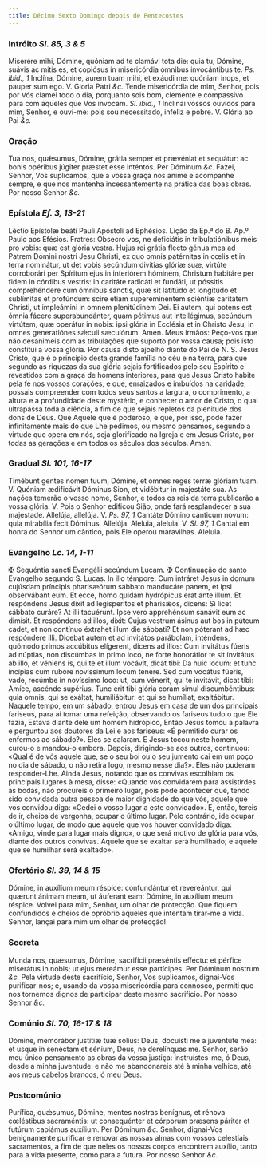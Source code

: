 ```yaml
---
title: Décimo Sexto Domingo depois de Pentecostes
---
```


### Intróito <em>Sl. 85, 3 & 5</em>

<div class="grid grid-cols-2 gap-5">
  <span class="text-justify">
    Miserére mihi, Dómine, quóniam ad te clamávi tota die: quia tu, Dómine,
    suávis ac mitis es, et copiósus in misericórdia ómnibus invocántibus te.
    <em>Ps. ibid., 1</em> Inclína, Dómine, aurem tuam mihi, et exáudi me: quóniam
    inops, et pauper sum ego. V. Gloria Patri <em>&c.</em>
  </span>
  <span class="text-justify">
    Tende misericórdia de mim, Senhor, pois por Vós clamei todo o dia, porquanto
    sois bom, clemente e compassivo para com aqueles que Vos invocam.
    <em>Sl. ibid., 1</em> Inclinai vossos ouvidos para mim, Senhor, e ouvi-me: pois
    sou necessitado, infeliz e pobre. V. Glória ao Pai <em>&c.</em>
  </span>
</div>

### Oração

<div class="grid grid-cols-2 gap-5">
  <span class="text-justify">
    Tua nos, quǽsumus, Dómine, grátia semper et prævéniat et sequátur: ac bonis
    opéribus júgiter præstet esse inténtos. Per Dóminum <em>&c.</em>
  </span>
  <span class="text-justify">
    Fazei, Senhor, Vos suplicamos, que a vossa graça nos anime e acompanhe
    sempre, e que nos mantenha incessantemente na prática das boas obras. Por
    nosso Senhor <em>&c.</em>
  </span>
</div>

### Epístola <em>Ef. 3, 13-21</em>

<div class="grid grid-cols-2 gap-5">
  <span class="text-justify">
    Léctio Epístolæ beáti Pauli Apóstoli ad Ephésios.
  </span>
  <span class="text-justify">Lição da Ep.ª do B. Ap.º Paulo aos Efésios.</span>
  <span class="text-justify">
    Fratres: Obsecro vos, ne deficiátis in tribulatiónibus meis pro vobis: quæ
    est glória vestra. Hujus rei grátia flecto génua mea ad Patrem Dómini nostri
    Jesu Christi, ex quo omnis patérnitas in cœlis et in terra nominátur, ut det
    vobis secúndum divítias glóriæ suæ, virtúte corroborári per Spíritum ejus in
    interiórem hóminem, Christum habitáre per fidem in córdibus vestris: in
    caritáte radicáti et fundáti, ut póssitis comprehéndere cum ómnibus sanctis,
    quæ sit latitúdo et longitúdo et sublímitas et profúndum: scire etiam
    supereminéntem sciéntiæ caritátem Christi, ut impleámini in omnem
    plenitúdinem Dei. Ei autem, qui potens est ómnia fácere superabundánter,
    quam pétimus aut intellégimus, secúndum virtútem, quæ operátur in nobis:
    ipsi glória in Ecclésia et in Christo Jesu, in omnes generatiónes sǽculi
    sæculórum. Amen.
  </span>
  <span class="text-justify">
    Meus irmãos: Peço-vos que não desanimeis com as tribulações que suporto por
    vossa causa; pois isto constitui a vossa glória. Por causa disto ajoelho
    diante do Pai de N. S. Jesus Cristo, que é o princípio desta grande família
    no céu e na terra, para que segundo as riquezas da sua glória sejais
    fortificados pelo seu Espírito e revestidos com a graça de homens
    interiores, para que Jesus Cristo habite pela fé nos vossos corações, e que,
    enraizados e imbuídos na caridade, possais compreender com todos seus santos
    a largura, o comprimento, a altura e a profundidade deste mystério, e
    conhecer o amor de Cristo, o qual ultrapassa toda a ciência, a fim de que
    sejais repletos da plenitude dos dons de Deus. Que Aquele que é poderoso, e
    que, por isso, pode fazer infinitamente mais do que Lhe pedimos, ou mesmo
    pensamos, segundo a virtude que opera em nós, seja glorificado na Igreja e
    em Jesus Cristo, por todas as gerações e em todos os séculos dos séculos.
    Amen.
  </span>
</div>

### Gradual <em>Sl. 101, 16-17</em>

<div class="grid grid-cols-2 gap-5">
  <span class="text-justify">
    Timébunt gentes nomen tuum, Dómine, et omnes reges terræ glóriam tuam. V.
    Quóniam ædificávit Dóminus Sion, et vidébitur in majestáte sua.
  </span>
  <span class="text-justify">
    As nações temerão o vosso nome, Senhor, e todos os reis da terra publicarão
    a vossa glória. V. Pois o Senhor edificou Sião, onde fará resplandecer a sua
    majestade.
  </span>
  <span class="text-justify">
    Allelúja, allelúja. V. <em>Ps. 97, 1</em> Cantáte Dómino cánticum novum:
    quia mirabília fecit Dóminus. Allelúja.
  </span>
  <span class="text-justify">
    Aleluia, aleluia. V. <em>Sl. 97, 1</em> Cantai em honra do Senhor um
    cântico, pois Ele operou maravilhas. Aleluia.
  </span>
</div>

### Evangelho <em>Lc. 14, 1-11</em>

<div class="grid grid-cols-2 gap-5">
  <span class="text-justify">
    <span class="text-red-500">&#10016;</span> Sequéntia sancti Evangélii
    secúndum Lucam.
  </span>
  <span class="text-justify">
    <span class="text-red-500">&#10016;</span> Continuação do santo Evangelho
    segundo S. Lucas.
  </span>
  <span class="text-justify">
    In illo témpore: Cum intráret Jesus in domum cujúsdam príncipis pharisæórum
    sábbato manducáre panem, et ipsi observábant eum. Et ecce, homo quidam
    hydrópicus erat ante illum. Et respóndens Jesus dixit ad legisperítos et
    pharisǽos, dicens: Si licet sábbato curáre? At illi tacuérunt. Ipse vero
    apprehénsum sanávit eum ac dimísit. Et respóndens ad illos, dixit: Cujus
    vestrum ásinus aut bos in púteum cadet, et non contínuo éxtrahet illum die
    sábbati? Et non póterant ad hæc respóndere illi. Dicebat autem et ad
    invitátos parábolam, inténdens, quómodo primos accúbitus elígerent, dicens
    ad illos: Cum invitátus fúeris ad núptias, non discúmbas in primo loco, ne
    forte honorátior te sit invitátus ab illo, et véniens is, qui te et illum
    vocávit, dicat tibi: Da huic locum: et tunc incípias cum rubóre novíssimum
    locum tenére. Sed cum vocátus fúeris, vade, recúmbe in novíssimo loco: ut,
    cum vénerit, qui te invitávit, dicat tibi: Amíce, ascénde supérius. Tunc
    erit tibi glória coram simul discumbéntibus: quia omnis, qui se exáltat,
    humiliábitur: et qui se humíliat, exaltábitur.
  </span>
  <span class="text-justify">
    Naquele tempo, em um sábado, entrou Jesus em casa de um dos principais
    fariseus, para aí tomar uma refeição, observando os fariseus tudo o que Ele
    fazia, Estava diante dele um homem hidrópico, Então Jesus tomou a palavra e
    perguntou aos doutores da Lei e aos fariseus: «É permitido curar os enfermos
    ao sábado?». Eles se calaram. E Jesus tocou neste homem, curou-o e mandou-o
    embora. Depois, dirigindo-se aos outros, continuou: «Qual é de vós aquele
    que, se o seu boi ou o seu jumento cai em um poço no dia de sábado, o não
    retira logo, mesmo nesse dia?». Eles não puderam responder-Lhe. Ainda Jesus,
    notando que os convivas escolhiam os principais lugares à mesa, disse:
    «Quando vos convidarem para assistirdes às bodas, não procureis o primeiro
    lugar, pois pode acontecer que, tendo sido convidada outra pessoa de maior
    dignidade do que vós, aquele que vos convidou diga: «Cedei o vosso lugar a
    este convidado». E, então, tereis de ir, cheios de vergonha, ocupar o último
    lugar. Pelo contrário, ide ocupar o último lugar, de modo que aquele que vos
    houver convidado diga: «Amigo, vinde para lugar mais digno», o que será
    motivo de glória para vós, diante dos outros convivas. Aquele que se exaltar
    será humilhado; e aquele que se humilhar será exaltado».
  </span>
</div>

### Ofertório <em>Sl. 39, 14 & 15</em>

<div class="grid grid-cols-2 gap-5">
  <span class="text-justify">
    Dómine, in auxílium meum réspice: confundántur et revereántur, qui quærunt
    ánimam meam, ut áuferant eam: Dómine, in auxílium meum réspice.
  </span>
  <span class="text-justify">
    Volvei para mim, Senhor, um olhar de protecção. Que fiquem confundidos e
    cheios de opróbrio aqueles que intentam tirar-me a vida. Senhor, lançai para
    mim um olhar de protecção!
  </span>
</div>

### Secreta

<div class="grid grid-cols-2 gap-5">
  <span class="text-justify">
    Munda nos, quǽsumus, Dómine, sacrifícii præséntis efféctu: et pérfice
    miserátus in nobis; ut ejus mereámur esse partícipes. Per Dóminum nostrum
    <em>&c.</em>
  </span>
  <span class="text-justify">
    Pela virtude deste sacrifício, Senhor, Vos suplicamos, dignai-Vos
    purificar-nos; e, usando da vossa misericórdia para connosco, permiti que
    nos tornemos dignos de participar deste mesmo sacrifício. Por nosso Senhor
    <em>&c.</em>
  </span>
</div>

### Comúnio <em>Sl. 70, 16-17 & 18</em>

<div class="grid grid-cols-2 gap-5">
  <span class="text-justify">
    Dómine, memorábor justítiæ tuæ solíus: Deus, docuísti me a juventúte mea: et
    usque in senéctam et sénium, Deus, ne derelínquas me.
  </span>
  <span class="text-justify">
    Senhor, serão meu único pensamento as obras da vossa justiça:
    instruístes-me, ó Deus, desde a minha juventude: e não me abandonareis até à
    minha velhice, até aos meus cabelos brancos, ó meu Deus.
  </span>
</div>

### Postcomúnio

<div class="grid grid-cols-2 gap-5">
  <span class="text-justify">
    Purífica, quǽsumus, Dómine, mentes nostras benígnus, et rénova cœléstibus
    sacraméntis: ut consequénter et córporum præsens páriter et futúrum capiámus
    auxílium. Per Dóminum <em>&c.</em>
  </span>
  <span class="text-justify">
    Senhor, dignai-Vos benignamente purificar e renovar as nossas almas com
    vossos celestiais sacramentos, a fim de que neles os nossos corpos encontrem
    auxílio, tanto para a vida presente, como para a futura. Por nosso Senhor
    <em>&c.</em>
  </span>
</div>

